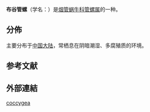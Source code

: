 {{Speciesbox
| genus = Phaedusa
| species = coccygea
| authority = (Gredler, 1887)
}}

'''布谷管螺'''（学名：''{{lang|la|Phaedusa coccygea}}''）是[[烟管蜗牛科|烟管蜗牛科]][[管螺属|管螺属]]的一种{{r|shell_6299}}。

==分佈==
主要分布于[[中国大陆|中国大陆]]{{r|shell_6299}}，常栖息在阴暗潮湿、多腐殖质的环境{{r|shell_6299}}。

==参考文献==
{{reflist |refs=
<ref name="shell_6299">{{cite web
 |url          = http://shell.sinica.edu.tw/chinese/shellbase_detail.php?science_no=6299
 |title        = 国际贝库：布谷管螺
 |publisher    = 台湾贝类资料库
 |access-date  = 2020-02-06
 |language     = zh-hant
 |archive-date = 2016-03-04
 |archive-url  = https://web.archive.org/web/20160304112443/http://shell.sinica.edu.tw/chinese/shellbase_detail.php?science_no=6299
 |dead-url     = no
}}</ref>
}}

==外部連結==
{{Taxonbar}}

[[Category:管螺属|coccygea]]